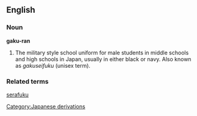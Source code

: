 ==English==

===Noun===
'''gaku-ran'''

#The military style school uniform for male students in middle schools and high schools in Japan, usually in either black or navy.  Also known as ''gakuseifuku'' (unisex term).

===Related terms===

[[serafuku]]

{{anagrams:en/aagknru}}
[[Category:Japanese derivations]]